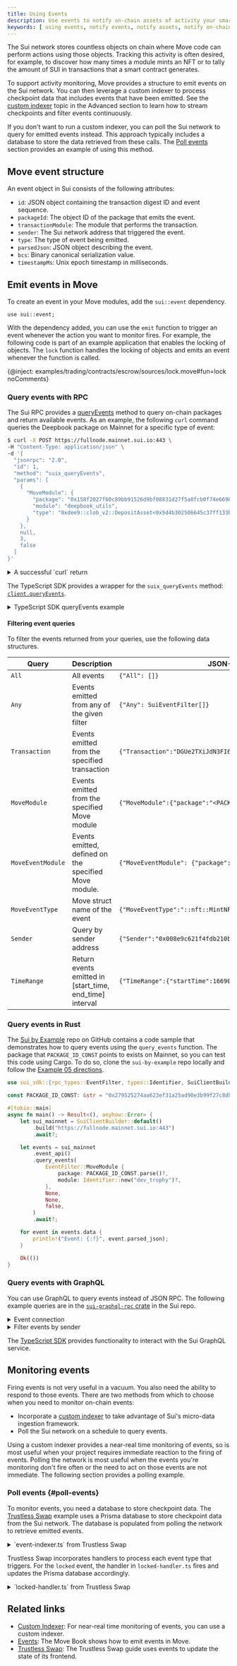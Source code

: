 ```yaml
---
title: Using Events
description: Use events to notify on-chain assets of activity your smart contracts initiate and query events from other packages to trigger logic based on emitted events.
keywords: [ using events, notify events, notify assets, notify on-chain assets, activity events, events for activities, move events, events in move, query events, sui RPC, graphql, move, filter events, rust, typescript ]
---
```


The Sui network stores countless objects on chain where Move code can perform actions using those objects. Tracking this activity is often desired, for example, to discover how many times a module mints an NFT or to tally the amount of SUI in transactions that a smart contract generates.

To support activity monitoring, Move provides a structure to emit events on the Sui network. You can then leverage a custom indexer to process checkpoint data that includes events that have been emitted. See the [custom indexer](../advanced/custom-indexer.mdx) topic in the Advanced section to learn how to stream checkpoints and filter events continuously. 

If you don't want to run a custom indexer, you can poll the Sui network to query for emitted events instead. This approach typically includes a database to store the data retrieved from these calls. The [Poll events](#poll-events) section provides an example of using this method.

## Move event structure

An event object in Sui consists of the following attributes:

- `id`: JSON object containing the transaction digest ID and event sequence.
- `packageId`: The object ID of the package that emits the event.
- `transactionModule`: The module that performs the transaction.
- `sender`: The Sui network address that triggered the event.
- `type`: The type of event being emitted.
- `parsedJson`: JSON object describing the event.
- `bcs`: Binary canonical serialization value.
- `timestampMs`: Unix epoch timestamp in milliseconds.

## Emit events in Move

To create an event in your Move modules, add the `sui::event` dependency.

```move
use sui::event;
```

With the dependency added, you can use the `emit` function to trigger an event whenever the action you want to monitor fires. For example, the following code is part of an example application that enables the locking of objects. The `lock` function handles the locking of objects and emits an event whenever the function is called.

{@inject: examples/trading/contracts/escrow/sources/lock.move#fun=lock noComments}

### Query events with RPC

The Sui RPC provides a [queryEvents](/sui-api-ref#suix_queryEvents) method to query on-chain packages and return available events. As an example, the following `curl` command queries the Deepbook package on Mainnet for a specific type of event:

```sh
$ curl -X POST https://fullnode.mainnet.sui.io:443 \
-H "Content-Type: application/json" \
-d '{
  "jsonrpc": "2.0",
  "id": 1,
  "method": "suix_queryEvents",
  "params": [
    {
      "MoveModule": {
        "package": "0x158f2027f60c89bb91526d9bf08831d27f5a0fcb0f74e6698b9f0e1fb2be5d05",
        "module": "deepbook_utils",
        "type": "0xdee9::clob_v2::DepositAsset<0x5d4b302506645c37ff133b98c4b50a5ae14841659738d6d733d59d0d217a93bf::coin::COIN>"
      }
    },
    null,
    3,
    false
  ]
}'
```

<details>
<summary>
A successful `curl` return
</summary>
```json
{
	"jsonrpc": "2.0",
	"result": {
		"data": [
			{
				"id": {
					"txDigest": "8NB8sXb4m9PJhCyLB7eVH4onqQWoFFzVUrqPoYUhcQe2",
					"eventSeq": "0"
				},
				"packageId": "0x158f2027f60c89bb91526d9bf08831d27f5a0fcb0f74e6698b9f0e1fb2be5d05",
				"transactionModule": "deepbook_utils",
				"sender": "0x8b35e67a519fffa11a9c74f169228ff1aa085f3a3d57710af08baab8c02211b9",
				"type": "0xdee9::clob_v2::WithdrawAsset<0x5d4b302506645c37ff133b98c4b50a5ae14841659738d6d733d59d0d217a93bf::coin::COIN>",
				"parsedJson": {
					"owner": "0x704c8c0d8052be7b5ca7174222a8980fb2ad3cd640f4482f931deb6436902627",
					"pool_id": "0x7f526b1263c4b91b43c9e646419b5696f424de28dda3c1e6658cc0a54558baa7",
					"quantity": "6956"
				},
				"bcs": "2szz6igTRuGmD7YATo8BEg81VLaei4od62wehadwMXYJv63UzJE16USL9pHFYBAGbwNkDYLCk53d45eFj3tEZK1vDGqtXcqH5US",
				"timestampMs": "1691757698019"
			},
			{
				"id": {
					"txDigest": "8NB8sXb4m9PJhCyLB7eVH4onqQWoFFzVUrqPoYUhcQe2",
					"eventSeq": "1"
				},
				"packageId": "0x158f2027f60c89bb91526d9bf08831d27f5a0fcb0f74e6698b9f0e1fb2be5d05",
				"transactionModule": "deepbook_utils",
				"sender": "0x8b35e67a519fffa11a9c74f169228ff1aa085f3a3d57710af08baab8c02211b9",
				"type": "0xdee9::clob_v2::OrderFilled<0x2::sui::SUI, 0x5d4b302506645c37ff133b98c4b50a5ae14841659738d6d733d59d0d217a93bf::coin::COIN>",
				"parsedJson": {
					"base_asset_quantity_filled": "0",
					"base_asset_quantity_remaining": "1532800000000",
					"is_bid": false,
					"maker_address": "0x78a1ff467e9c15b56caa0dedfcfbdfe47c0c385f28b05fdc120b2de188cc8736",
					"maker_client_order_id": "1691757243084",
					"maker_rebates": "0",
					"order_id": "9223372036854839628",
					"original_quantity": "1614700000000",
					"pool_id": "0x7f526b1263c4b91b43c9e646419b5696f424de28dda3c1e6658cc0a54558baa7",
					"price": "605100",
					"taker_address": "0x704c8c0d8052be7b5ca7174222a8980fb2ad3cd640f4482f931deb6436902627",
					"taker_client_order_id": "20082022",
					"taker_commission": "0"
				},
				"bcs": "DcVGz85dWTLU4S33N7VYrhgbkm79ENhHVnp5kBfENEWEeMxHQuvsczg94teh6WHdYtwPqdEsPWdvSJ7ne5qiMxxn3kBm36KLyuuzHV1QdzF45GN8ZU1MDGU4XppiaqcMeRpPPiW8JpUDyeQoobKEV8fMqcyYpDq6KWtZ1WMoGvEDxFKDgFvW9Q7bt1JAzQehRkEKEDZ6dTwfiHw92QuFqczmZ5MKJLYzeysUsSw",
				"timestampMs": "1691757698019"
			},
			{
				"id": {
					"txDigest": "8b3byDuRojHXqmSz16PsyzfdXJEY5nZBGTM23gMsMAY8",
					"eventSeq": "0"
				},
				"packageId": "0x158f2027f60c89bb91526d9bf08831d27f5a0fcb0f74e6698b9f0e1fb2be5d05",
				"transactionModule": "deepbook_utils",
				"sender": "0x8b35e67a519fffa11a9c74f169228ff1aa085f3a3d57710af08baab8c02211b9",
				"type": "0xdee9::clob_v2::OrderFilled<0x2::sui::SUI, 0x5d4b302506645c37ff133b98c4b50a5ae14841659738d6d733d59d0d217a93bf::coin::COIN>",
				"parsedJson": {
					"base_asset_quantity_filled": "700000000",
					"base_asset_quantity_remaining": "0",
					"is_bid": false,
					"maker_address": "0x03b86e93d80b27763ee1fc2c37e285465dff835769de9462d9ad4ebcf46ac6df",
					"maker_client_order_id": "20082022",
					"maker_rebates": "634",
					"order_id": "9223372036854839643",
					"original_quantity": "1000000000",
					"pool_id": "0x7f526b1263c4b91b43c9e646419b5696f424de28dda3c1e6658cc0a54558baa7",
					"price": "604100",
					"taker_address": "0x704c8c0d8052be7b5ca7174222a8980fb2ad3cd640f4482f931deb6436902627",
					"taker_client_order_id": "20082022",
					"taker_commission": "1058"
				},
				"bcs": "DcVGz85dWTLU4S33N7VYrhgbkm79ENhHVnp5kBfENEWEjN45pa9U3AkNhxfTRZbaHTQLugLBXttE32hpJKRsbrZGdryXMPmNA8EpHJnVcnYMXZmWXkNXvY1XjEYnAKU4BnhyJ9BQuxRJDXLA4DEu5uWEpWjLPD2ZHuxqHCn7GpUxvxJjHkKjr9jVVfeR6sN2uRhUXkThEDjCekrqaqwidkyXNmTzmZG4fre3eoZ",
				"timestampMs": "1691758372427"
			}
		],
		"nextCursor": {
			"txDigest": "8b3byDuRojHXqmSz16PsyzfdXJEY5nZBGTM23gMsMAY8",
			"eventSeq": "0"
		},
		"hasNextPage": true
	},
	"id": 1
}
```
</details>

The TypeScript SDK provides a wrapper for the `suix_queryEvents` method: [`client.queryEvents`](https://sdk.mystenlabs.com/typedoc/classes/_mysten_sui.client.SuiClient.html#queryEvents).

<details>
<summary>
    TypeScript SDK queryEvents example
</summary>

```
import { useCurrentAccount, useSignAndExecuteTransaction, useSuiClient } from "@mysten/dapp-kit";
import { Transaction } from "@mysten/sui/transactions";
import { Button, Flex, Heading } from "@radix-ui/themes";

export function Creategame({ onCreated }: { onCreated: (id: string) => void }) {
  const { mutateAsync: signAndExecute } = useSignAndExecuteTransaction();
  const currentAccount = useCurrentAccount();
  const client = useSuiClient();

  const executeMoveCall = async (method: "small" | "large") => {
    if (!currentAccount?.address) {
      console.error("No connected account found.");
      return;
    }

    try {
      const tx = new Transaction();

      tx.moveCall({
        arguments: [tx.pure.u64(method === "small" ? 0 : 1)],
        target: `<PACKAGE-ID>::<MODULE>::create_game`,
      });

      const txResult = await signAndExecute({
        transaction: tx,
      });

      await client.waitForTransaction({
        digest: txResult.digest
      });

      const eventsResult = await client.queryEvents({
        query: { Transaction: txResult.digest },
      });

      if (eventsResult.data.length > 0) {
        const firstEvent = eventsResult.data[0]?.parsedJson as { msg?: string };
        const result = firstEvent?.msg || "No events found for the given criteria.";
        onCreated(result);
      } else {
        onCreated("No events found for the given criteria.");
      }
    } catch (error) {
      console.error("Error creating game or querying events:", error);
    }
  };

  return (
    <>
      <Heading size="3">Game Start</Heading>
      <Flex direction="column" gap="2">
        <Flex direction="row" gap="2">
          <Button onClick={() => executeMoveCall("small")}>small</Button>
          <Button onClick={() => executeMoveCall("large")}>large</Button>
        </Flex>
      </Flex>
    </>
  );
}
```
The example displays the following JSON representation of the event. 
```
{
  "id": {
    "txDigest": "46vSzYS9PaTWZDju2N8ECebAGLrXBdrP9NmvvydtDW2c",
    "eventSeq": "0"
  },
  "packageId": "<PACKAGE-ID>",
  "transactionModule": "<MODULE>",
  "sender": "<SENDER-ADDRESS>",
  "type": "<PACKAGE-ID>::<MODULE>::Result",
  "parsedJson": {
    "msg": "You Lose :("
  },
  "bcs": "DRUZAsJK2DLrBj27"
}
```
</details>


#### Filtering event queries

To filter the events returned from your queries, use the following data structures.

| Query             | Description                                              | JSON-RPC Parameter Example                                                                            |
| ----------------- | -------------------------------------------------------- | ----------------------------------------------------------------------------------------------------- |
| `All`             | All events                                               | `{"All": []}`                                                                                         |
| `Any`             | Events emitted from any of the given filter              | `{"Any": SuiEventFilter[]}`                                                                           |
| `Transaction`     | Events emitted from the specified transaction            | `{"Transaction":"DGUe2TXiJdN3FI6MH1FwghYbiHw+NKu8Nh579zdFtUk="}`                                      |
| `MoveModule`      | Events emitted from the specified Move module            | `{"MoveModule":{"package":"<PACKAGE-ID>", "module":"nft"}}`                                           |
| `MoveEventModule` | Events emitted, defined on the specified Move module.    | `{"MoveEventModule": {"package": "<DEFINING-PACKAGE-ID>", "module": "nft"}}`                          |
| `MoveEventType`   | Move struct name of the event                            | `{"MoveEventType":"::nft::MintNFTEvent"}`                                                             |                                                                   
| `Sender`          | Query by sender address                                  | `{"Sender":"0x008e9c621f4fdb210b873aab59a1e5bf32ddb1d33ee85eb069b348c234465106"}`                     |
| `TimeRange`       | Return events emitted in [start_time, end_time] interval | `{"TimeRange":{"startTime":1669039504014, "endTime":1669039604014}}`                                  | 

### Query events in Rust

The [Sui by Example](https://github.com/gdanezis/sui-by-example/blob/main/src/05_reading_events/bin/main.rs) repo on GitHub contains a code sample that demonstrates how to query events using the `query_events` function. The package that `PACKAGE_ID_CONST` points to exists on Mainnet, so you can test this code using Cargo. To do so, clone the `sui-by-example` repo locally and follow the [Example 05 directions](https://github.com/gdanezis/sui-by-example/tree/main/src/05_reading_events). 

```rust
use sui_sdk::{rpc_types::EventFilter, types::Identifier, SuiClientBuilder};

const PACKAGE_ID_CONST: &str = "0x279525274aa623ef31a25ad90e3b99f27c8dbbad636a6454918855c81d625abc";

#[tokio::main]
async fn main() -> Result<(), anyhow::Error> {
    let sui_mainnet = SuiClientBuilder::default()
        .build("https://fullnode.mainnet.sui.io:443")
        .await?;

    let events = sui_mainnet
        .event_api()
        .query_events(
            EventFilter::MoveModule {
                package: PACKAGE_ID_CONST.parse()?,
                module: Identifier::new("dev_trophy")?,
            },
            None,
            None,
            false,
        )
        .await?;

    for event in events.data {
        println!("Event: {:?}", event.parsed_json);
    }

    Ok(())
}
```

### Query events with GraphQL

<BetaTag beta="true" slim="true"/>

You can use GraphQL to query events instead of JSON RPC. The following example queries are in the [`sui-graphql-rpc` crate](https://github.com/MystenLabs/sui/tree/main/crates/sui-graphql-rpc/examples/event_connection) in the Sui repo. 

<details>
<summary>
Event connection
</summary>
{@inject: crates/sui-graphql-rpc/examples/event_connection/event_connection.graphql}
</details>

<details>
<summary>
Filter events by sender
</summary>
{@inject: crates/sui-graphql-rpc/examples/event_connection/filter_by_sender.graphql}
</details>

The [TypeScript SDK](https://sdk.mystenlabs.com/typedoc/modules/_mysten_sui.graphql.html) provides functionality to interact with the Sui GraphQL service.

## Monitoring events

Firing events is not very useful in a vacuum. You also need the ability to respond to those events. There are two methods from which to choose when you need to monitor on-chain events:
- Incorporate a [custom indexer](../advanced/custom-indexer.mdx) to take advantage of Sui's micro-data ingestion framework.
- Poll the Sui network on a schedule to query events.

Using a custom indexer provides a near-real time monitoring of events, so is most useful when your project requires immediate reaction to the firing of events. Polling the network is most useful when the events you're monitoring don't fire often or the need to act on those events are not immediate. The following section provides a polling example.

### Poll events {#poll-events}

To monitor events, you need a database to store checkpoint data. The [Trustless Swap](../app-examples/trustless-swap.mdx) example uses a Prisma database to store checkpoint data from the Sui network. The database is populated from polling the network to retrieve emitted events. 

<details>
<summary>
`event-indexer.ts` from Trustless Swap
</summary>
{@inject: examples/trading/api/indexer/event-indexer.ts noComments}
</details>

Trustless Swap incorporates handlers to process each event type that triggers. For the `locked` event, the handler in `locked-handler.ts` fires and updates the Prisma database accordingly.

<details>
<summary>
`locked-handler.ts` from Trustless Swap
</summary>
{@inject: examples/trading/api/indexer/locked-handler.ts}
</details>

## Related links

- [Custom Indexer](../advanced/custom-indexer.mdx): For near-real time monitoring of events, you can use a custom indexer.
- [Events](https://move-book.com/programmability/events.html): The Move Book shows how to emit events in Move.
- [Trustless Swap](../app-examples/trustless-swap.mdx): The Trustless Swap guide uses events to update the state of its frontend.